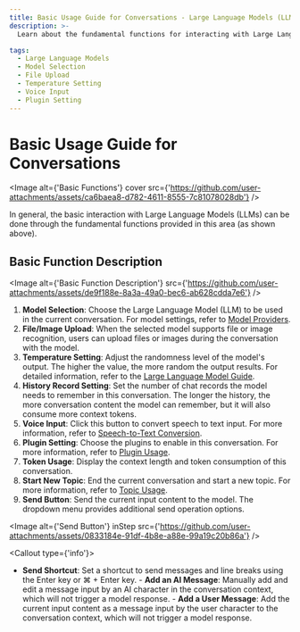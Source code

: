 ```yaml
---
title: Basic Usage Guide for Conversations - Large Language Models (LLMs)
description: >-
  Learn about the fundamental functions for interacting with Large Language Models (LLMs) and how to utilize features like model selection, file/image upload, temperature setting, and more.

tags:
  - Large Language Models
  - Model Selection
  - File Upload
  - Temperature Setting
  - Voice Input
  - Plugin Setting
---
```


# Basic Usage Guide for Conversations

<Image alt={'Basic Functions'} cover src={'https://github.com/user-attachments/assets/ca6baea8-d782-4611-8555-7c81078028db'} />

In general, the basic interaction with Large Language Models (LLMs) can be done through the fundamental functions provided in this area (as shown above).

## Basic Function Description

<Image alt={'Basic Function Description'} src={'https://github.com/user-attachments/assets/de9f188e-8a3a-49a0-bec6-ab628cdda7e6'} />

1. **Model Selection**: Choose the Large Language Model (LLM) to be used in the current conversation. For model settings, refer to [Model Providers](/docs/usage/providers).
2. **File/Image Upload**: When the selected model supports file or image recognition, users can upload files or images during the conversation with the model.
3. **Temperature Setting**: Adjust the randomness level of the model's output. The higher the value, the more random the output results. For detailed information, refer to the [Large Language Model Guide](/docs/usage/agents/model).
4. **History Record Setting**: Set the number of chat records the model needs to remember in this conversation. The longer the history, the more conversation content the model can remember, but it will also consume more context tokens.
5. **Voice Input**: Click this button to convert speech to text input. For more information, refer to [Speech-to-Text Conversion](/docs/usage/foundation/tts-stt).
6. **Plugin Setting**: Choose the plugins to enable in this conversation. For more information, refer to [Plugin Usage](/docs/usage/plugins/basic-usage).
7. **Token Usage**: Display the context length and token consumption of this conversation.
8. **Start New Topic**: End the current conversation and start a new topic. For more information, refer to [Topic Usage](/docs/usage/agents/topics).
9. **Send Button**: Send the current input content to the model. The dropdown menu provides additional send operation options.

<Image alt={'Send Button'} inStep src={'https://github.com/user-attachments/assets/0833184e-91df-4b8e-a88e-99a19c20b86a'} />

<Callout type={'info'}>
  - **Send Shortcut**: Set a shortcut to send messages and line breaks using the Enter key or ⌘ +
    Enter key. - **Add an AI Message**: Manually add and edit a message input by an AI character in
    the conversation context, which will not trigger a model response. - **Add a User Message**: Add
    the current input content as a message input by the user character to the conversation context,
    which will not trigger a model response.
</Callout>
